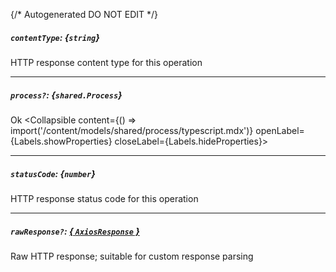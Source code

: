 {/* Autogenerated DO NOT EDIT  */}

##### `contentType`: *{`string`}*
HTTP response content type for this operation

---
##### `process?`: *{`shared.Process`}*
Ok
<Collapsible content={() => import('/content/models/shared/process/typescript.mdx')} openLabel={Labels.showProperties} closeLabel={Labels.hideProperties}>
</Collapsible>

---
##### `statusCode`: *{`number`}*
HTTP response status code for this operation

---
##### `rawResponse?`: [*{ `AxiosResponse` }*](https://axios-http.com/docs/res_schema)
Raw HTTP response; suitable for custom response parsing


